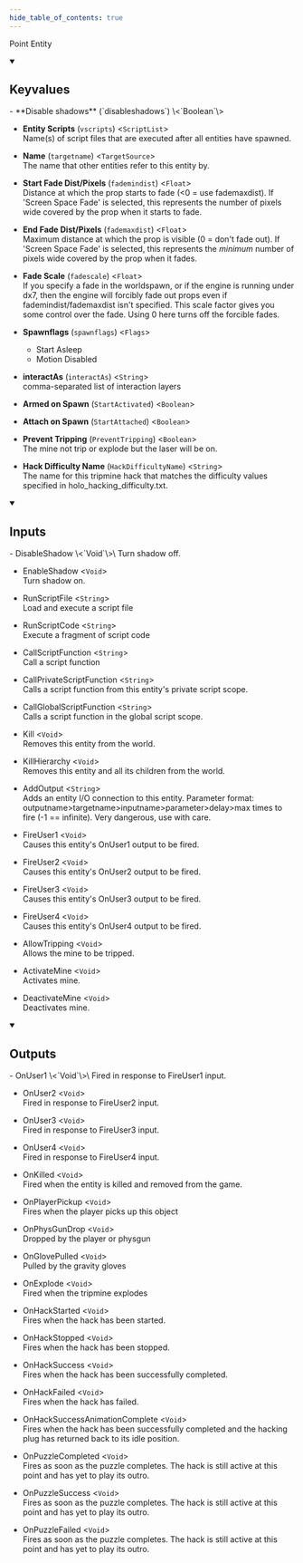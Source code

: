 ```yaml
---
hide_table_of_contents: true
---
```


<!---
!!!!!!
THIS PAGE IS AUTOGENERATED FROM GAME FGD DEFINITIONS!
DO NOT EDIT MANUALLY!
!!!!!!

In order to make edits, you can make an annotation file in /fgd_dump_overrides
-->


Point Entity



<details open>
<summary><h2>Keyvalues</h2></summary>
- **Disable shadows** (`disableshadows`) \<`Boolean`\>

- **Entity Scripts** (`vscripts`) \<`ScriptList`\>\
Name(s) of script files that are executed after all entities have spawned.

- **Name** (`targetname`) \<`TargetSource`\>\
The name that other entities refer to this entity by.

- **Start Fade Dist/Pixels** (`fademindist`) \<`Float`\>\
Distance at which the prop starts to fade (&lt;0 = use fademaxdist). If 'Screen Space Fade' is selected, this represents the number of pixels wide covered by the prop when it starts to fade.

- **End Fade Dist/Pixels** (`fademaxdist`) \<`Float`\>\
Maximum distance at which the prop is visible (0 = don't fade out). If 'Screen Space Fade' is selected, this represents the *minimum* number of pixels wide covered by the prop when it fades.

- **Fade Scale** (`fadescale`) \<`Float`\>\
If you specify a fade in the worldspawn, or if the engine is running under dx7, then the engine will forcibly fade out props even if fademindist/fademaxdist isn't specified. This scale factor gives you some control over the fade. Using 0 here turns off the forcible fades.

- **Spawnflags** (`spawnflags`) \<`Flags`\>
  - Start Asleep
  - Motion Disabled


- **interactAs** (`interactAs`) \<`String`\>\
comma-separated list of interaction layers

- **Armed on Spawn** (`StartActivated`) \<`Boolean`\>

- **Attach on Spawn** (`StartAttached`) \<`Boolean`\>

- **Prevent Tripping** (`PreventTripping`) \<`Boolean`\>\
The mine not trip or explode but the laser will be on.

- **Hack Difficulty Name** (`HackDifficultyName`) \<`String`\>\
The name for this tripmine hack that matches the difficulty values specified in holo_hacking_difficulty.txt.


 </details>
<details open>
<summary><h2>Inputs</h2></summary>
- DisableShadow \<`Void`\>\
Turn shadow off.

- EnableShadow \<`Void`\>\
Turn shadow on.

- RunScriptFile \<`String`\>\
Load and execute a script file

- RunScriptCode \<`String`\>\
Execute a fragment of script code

- CallScriptFunction \<`String`\>\
Call a script function

- CallPrivateScriptFunction \<`String`\>\
Calls a script function from this entity's private script scope.

- CallGlobalScriptFunction \<`String`\>\
Calls a script function in the global script scope.

- Kill \<`Void`\>\
Removes this entity from the world.

- KillHierarchy \<`Void`\>\
Removes this entity and all its children from the world.

- AddOutput \<`String`\>\
Adds an entity I/O connection to this entity. Parameter format: outputname&gt;targetname>inputname&gt;parameter&gt;delay&gt;max times to fire (-1 == infinite). Very dangerous, use with care.

- FireUser1 \<`Void`\>\
Causes this entity's OnUser1 output to be fired.

- FireUser2 \<`Void`\>\
Causes this entity's OnUser2 output to be fired.

- FireUser3 \<`Void`\>\
Causes this entity's OnUser3 output to be fired.

- FireUser4 \<`Void`\>\
Causes this entity's OnUser4 output to be fired.

- AllowTripping \<`Void`\>\
Allows the mine to be tripped.

- ActivateMine \<`Void`\>\
Activates mine.

- DeactivateMine \<`Void`\>\
Deactivates mine.


 </details>
<details open>
<summary><h2>Outputs</h2></summary>
- OnUser1 \<`Void`\>\
Fired in response to FireUser1 input.

- OnUser2 \<`Void`\>\
Fired in response to FireUser2 input.

- OnUser3 \<`Void`\>\
Fired in response to FireUser3 input.

- OnUser4 \<`Void`\>\
Fired in response to FireUser4 input.

- OnKilled \<`Void`\>\
Fired when the entity is killed and removed from the game.

- OnPlayerPickup \<`Void`\>\
Fires when the player picks up this object

- OnPhysGunDrop \<`Void`\>\
Dropped by the player or physgun

- OnGlovePulled \<`Void`\>\
Pulled by the gravity gloves

- OnExplode \<`Void`\>\
Fired when the tripmine explodes

- OnHackStarted \<`Void`\>\
Fires when the hack has been started.

- OnHackStopped \<`Void`\>\
Fires when the hack has been stopped.

- OnHackSuccess \<`Void`\>\
Fires when the hack has been successfully completed.

- OnHackFailed \<`Void`\>\
Fires when the hack has failed.

- OnHackSuccessAnimationComplete \<`Void`\>\
Fires when the hack has been successfully completed and the hacking plug has returned back to its idle position.

- OnPuzzleCompleted \<`Void`\>\
Fires as soon as the puzzle completes. The hack is still active at this point and has yet to play its outro.

- OnPuzzleSuccess \<`Void`\>\
Fires as soon as the puzzle completes. The hack is still active at this point and has yet to play its outro.

- OnPuzzleFailed \<`Void`\>\
Fires as soon as the puzzle completes. The hack is still active at this point and has yet to play its outro.


 </details>